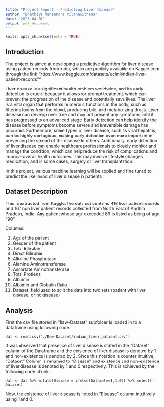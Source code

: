 ```yaml
---
title: "Project Report - Predicting Liver Disease"
author: "Bhathiya Maneendra Pilanawithana"
date: "2023-04-07"
output: pdf_document
---
```


```r
knitr::opts_chunk$set(echo = TRUE)
```

## Introduction

The project is aimed at developing a predictive algorithm for liver disease using patient records from India, which are publicly available on Kaggle.com through the link "https://www.kaggle.com/datasets/uciml/indian-liver-patient-records"".

Liver disease is a significant health problem worldwide, and its early detection is crucial because it allows for prompt treatment, which can prevent the progression of the disease and potentially save lives. The liver is a vital organ that performs numerous functions in the body, such as filtering toxins from the blood, producing bile, and metabolizing drugs. Liver disease can develop over time and may not present any symptoms until it has progressed to an advanced stage. Early detection can help identify the disease before symptoms become severe and irreversible damage has occurred. Furthermore, some types of liver disease, such as viral hepatitis, can be highly contagious, making early detection even more important in preventing the spread of the disease to others. Additionally, early detection of liver disease can enable healthcare professionals to closely monitor and manage the condition, which can help reduce the risk of complications and improve overall health outcomes. This may involve lifestyle changes, medication, and in some cases, surgery or liver transplantation.

In this project, various machine learning will be applied and fine tuned to predict the likelihood of liver disease in patients.

## Dataset Description
This is extracted from Kaggle.The data set contains 416 liver patient records and 167 non liver patient records collected from North East of Andhra Pradesh, India. Any patient whose age exceeded 89 is listed as being of age "90".

Columns:

1. Age of the patient
2. Gender of the patient
3. Total Bilirubin
4. Direct Bilirubin
5. Alkaline Phosphotase
6. Alamine Aminotransferase
7. Aspartate Aminotransferase
8. Total Protiens
9. Albumin
10. Albumin and Globulin Ratio
11. Dataset: field used to split the data into two sets (patient with liver disease, or no disease)
\newpage

## Analysis
First the csv file stored in "Raw-Dataset" subfolder is loaded in to a dataframe using following code.
```dataset
dat <- read.csv("./Raw-Dataset/indian_liver_patient.csv")

```

It was observed that presence of liver disease is stated in the "Dataset" column of the Dataframe and the existence of liver disease is denoted by 1 and non-existence is denoted by 2. Since this notation is counter intuitive, "Dataset" Column is renamed to "Disease" and existence and non-existence of liver disease is denoted by 1 and 0 respectively. This is achieved by the following code chunk.

```dataset
dat <- dat %>% mutate(Disease = ifelse(Dataset==1,1,0)) %>% select(-Dataset)
```

Now, the existence of liver disease is noted in "Disease" column intuitively using 1 and 0.
